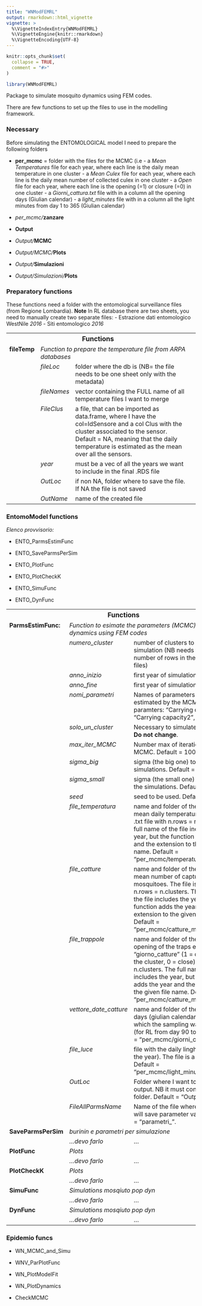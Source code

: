 ```yaml
---
title: "WNModFEMRL"
output: rmarkdown::html_vignette
vignette: >
  %\VignetteIndexEntry{WNModFEMRL}
  %\VignetteEngine{knitr::rmarkdown}
  %\VignetteEncoding{UTF-8}
---
```


```r
knitr::opts_chunk$set(
  collapse = TRUE,
  comment = "#>"
)
```

```r
library(WNModFEMRL)
```

Package to simulate mosquito dynamics using FEM codes. 

There are few functions to set up the files to use in the modelling framework.

### Necessary
Before simulating the ENTOMOLOGICAL model I need to prepare the following folders

* **per_mcmc** = folder with the files for the MCMC (i.e - a *Mean Temperatures* file for each year, where each line is the daily mean temperature in one cluster - a *Mean Culex* file for each year, where each line is the daily mean number of collected culex in one cluster - a *Open* file for each year, where each line is the opening (=1) or closure (=0) in one cluster - a *Giorni_cattura.txt* file with in a column all the opening days (Giulian calendar) - a *light_minutes* file with in a column all the light minutes from day 1 to 365 (Giulian calendar)

* *per_mcmc/***zanzare**
* **Output**
* *Output/***MCMC**
* *Output/MCMC/***Plots**
* *Output/***Simulazioni**
* *Output/Simulazioni/***Plots**


### Preparatory functions
These functions need a folder with the entomological surveillance files (from Regione Lombardia). 
**Note** In RL database there are two sheets, you need to manually create two separate files: 
- Estrazione dati entomologico WestNile *2016*
- Siti entomologico *2016*

<table>
<tr  style="background-color: transparent">
<th colspan = "3"; style= "font-size:110%"> Functions </th>
<td> </td>
</tr>
<tr style="vertical-align: top; class:noBorder" >
<td> **fileTemp** </td>
<td colspan = "2"> *Function to prepare the temperature file from ARPA databases* </td>
</tr>
<tr style="vertical-align: top; class:noBorder" >
<td> </td>
<td> *fileLoc* </td>
  <td> folder where the db is (NB= the file needs to be one sheet only with the metadata) </td>
</tr>
<tr style="vertical-align: top; class:noBorder" >
<td> </td>
<td> *fileNames* </td>
  <td> vector containing the FULL name of all temperature files I want to merge </td>
</tr>
<tr style="vertical-align: top; class:noBorder" >
<td> </td>
<td> *FileClus* </td>
  <td> a file, that can be imported as data.frame, where I have the col=IdSensore and
  a col Clus with the cluster associated to the sensor. Default = NA, meaning that the daily temperature is estimated as the mean over all the sensors.</td>
</tr>
<tr style="vertical-align: top; class:noBorder" >
<td> </td>
<td> *year* </td>
  <td> must be a vec of all the years we want to include in the final .RDS file </td>
</tr>
<tr style="vertical-align: top; class:noBorder" >
<td> </td>
<td> *OutLoc* </td>
  <td> if non NA, folder where to save the file. If NA the file is not saved </td>
</tr>
<tr style="vertical-align: top; class:noBorder" >
<td> </td>
<td> *OutName* </td>
  <td> name of the created file </td>
</tr>

</table>




### EntomoModel functions

*Elenco provvisorio:*

- ENTO_ParmsEstimFunc

- ENTO_SaveParmsPerSim

- ENTO_PlotFunc

- ENTO_PlotCheckK

- ENTO_SimuFunc

- ENTO_DynFunc

<table>
<tr  style="background-color: transparent">
<th colspan = "3"; style= "font-size:110%"> Functions </th>
<td> </td>
</tr>
<tr style="vertical-align: top; class:noBorder" >
<td> **ParmsEstimFunc:** </td>
<td colspan = "2"> *Function to esimate the parameters (MCMC) for mosquito dynamics using FEM codes* </td>
</tr>

<tr style="vertical-align: top; class:noBorder" >
<td> </td>
<td> *numero_cluster* </td>
  <td> number of clusters to use for the simulation (NB needs to be the number of rows in the to_mcmc files) </td>
</tr>

<tr style="vertical-align: top; class:noBorder" >
<td> </td>
<td> *anno_inizio* </td>
  <td> first year of simulations </td>
  </tr>

<tr style="vertical-align: top; class:noBorder" >
<td> </td>
<td> *anno_fine* </td>
  <td> first year of simulations </td>
  </tr>

<tr style="vertical-align: top; class:noBorder" >
<td> </td>
<td> *nomi_parametri* </td>
  <td> Names of parameters that are estimated by the MCMC. Default paramters: "Carrying capacity1",  "Carrying capacity2", "Initial adults" </td>
  </tr>

<tr style="vertical-align: top; class:noBorder" >
<td> </td>
<td> *solo_un_cluster* </td>
  <td> Necessary to simulate. Default = 1: **Do not change**. </td>
  </tr>

<tr style="vertical-align: top; class:noBorder" >
<td> </td>
<td> *max_iter_MCMC* </td>
  <td> Number max of iterations of the MCMC. Default = 1000 </td>
  </tr>

<tr style="vertical-align: top; class:noBorder" >
<td> </td>
<td> *sigma_big* </td>
  <td> sigma (the big one) to be used in the simulations. Default = 5. </td>
  </tr>

<tr style="vertical-align: top; class:noBorder" >
<td> </td>
<td> *sigma_small* </td>
  <td> sigma (the small one) to be used in the simulations. Default = 0.01. </td>
  </tr>

<tr style="vertical-align: top; class:noBorder" >
<td> </td>
<td> *seed* </td>
  <td> seed to be used. Default = 0. </td>
  </tr>
  
  <tr style="vertical-align: top; class:noBorder" >
<td> </td>
<td> *file_temperatura* </td>
  <td> name and folder of the file with mean daily temperature. The file is a .txt file with n.rows = n.clusters. The full name of the file includes the year, but the function adds the year and the extension to the given file name. Default = "per_mcmc/temperatura_media_".  </td>
  </tr>

  <tr style="vertical-align: top; class:noBorder" >
<td> </td>
<td> *file_catture* </td>
  <td> name and folder of the file with the mean number of captured mosquitoes. The file is a .txt file with n.rows = n.clusters. The full name of the file includes the year, but the function adds the year and the extension to the given file name. Default = "per_mcmc/catture_medie_cluster_".  </td>
  </tr>

  <tr style="vertical-align: top; class:noBorder" >
<td> </td>
<td> *file_trappole* </td>
  <td> name and folder of the file with the opening of the traps each "giorno_catture" (1 = open trap in the cluster, 0 = close). n.rows = n.clusters. The full name of the file includes the year, but the function adds the year and the extension to the given file name. Default = "per_mcmc/catture_medie_cluster_".  </td>
  </tr>

<tr style="vertical-align: top; class:noBorder" >
<td> </td>
<td> *vettore_date_catture* </td>
  <td> name and folder of the file with the days (giulian calendar number) in which the sampling was performed (for RL from day 90 to 300. Default = "per_mcmc/giorni_cattura.txt".  </td>
  </tr>

<tr style="vertical-align: top; class:noBorder" >
<td> </td>
<td> *file_luce* </td>
  <td> file with the daily linght minutes (all the year). The file is a .txt file. Default = "per_mcmc/light_minutes.txt".  </td>
  </tr>

<tr style="vertical-align: top; class:noBorder" >
<td> </td>
<td> *OutLoc* </td>
  <td> Folder where I want to save the output. NB it must contain a Plots folder. Default = "Output/MCMC".  </td>
  </tr>

<tr style="vertical-align: top; class:noBorder" >
<td> </td>
<td> *FileAllParmsName* </td>
  <td> Name of the file where the MCMC will save parameter values. Default = "parametri_".  </td>
  </tr>

<tr style="vertical-align: top; class:noBorder" >
<td> **SaveParmsPerSim** </td>
<td colspan = "2"> *burinin e parametri per simulazione* </td>
</tr>

<tr style="vertical-align: top; class:noBorder" >
<td> </td>
<td> *...devo farlo* </td>
  <td> ... </td>
</tr>
<tr style="vertical-align: top; class:noBorder" >
<td> **PlotFunc** </td>
<td colspan = "2"> *Plots* </td>
</tr>
<tr style="vertical-align: top; class:noBorder" >
<td> </td>
<td> *...devo farlo* </td>
  <td> ... </td>
</tr>

<tr style="vertical-align: top; class:noBorder" >
<td> **PlotCheckK** </td>
<td colspan = "2"> *Plots* </td>
</tr>
<tr style="vertical-align: top; class:noBorder" >
<td> </td>
<td> *...devo farlo* </td>
  <td> ... </td>
</tr>

<tr style="vertical-align: top; class:noBorder" >
<td> **SimuFunc** </td>
<td colspan = "2"> *Simulations mosqiuto pop dyn* </td>
</tr>
<tr style="vertical-align: top; class:noBorder" >
<td> </td>
<td> *...devo farlo* </td>
  <td> ... </td>
</tr>

<tr style="vertical-align: top; class:noBorder" >
<td> **DynFunc** </td>
<td colspan = "2"> *Simulations mosqiuto pop dyn* </td>
</tr>
<tr style="vertical-align: top; class:noBorder" >
<td> </td>
<td> *...devo farlo* </td>
  <td> ... </td>
</tr>

</table>

### Epidemio funcs

- WN_MCMC_and_Simu

- WNV_ParPlotFunc

- WN_PlotModelFit

- WN_PlotDynamics

- CheckMCMC
